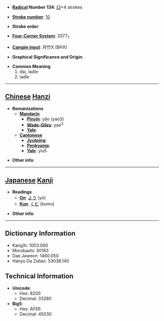 * '''[[Wiktionary:Chinese radical index| Radical]] Number 134''': [[Wiktionary:Chinese radical index 臼|臼]]+4 strokes

* '''[[Wiktionary:Chinese total strokes index|Stroke number]]''': [[Wiktionary:Chinese total strokes index 10|10]]

* '''Stroke order''': 

* '''[[Wiktionary:Chinese four corner index|Four-Corner System]]''': 2077<sub>7</sub>

* '''[[Wiktionary:Chinese Cangjie index|Cangjie input]]''': 月竹X (BHX)

* '''Graphical Significance and Origin''': 

* '''Common Meaning'''
*#dip, ladle
*# ladle


----

== [[Chinese]] [[Hanzi]] ==

* '''Romanizations'''
** '''[[Mandarin]]'''
*** '''[[Pinyin]]''': yǎo (yao3)
*** '''[[Wade-Giles]]''': yao<sup>3</sup>
*** '''[[Yale]]''': 
** '''[[Cantonese]]'''
*** '''[[Jyutping]]''':
*** '''[[Penkyamp]]''': 
*** '''[[Yale]]''': yiu5

* '''Other info''': 

----

== [[Japanese]] [[Kanji]] ==

* '''Readings'''
** '''[[On]]''': [[よう]] (yō)
** '''[[Kun]]''': [[くむ]] (kumu)

* '''Other info''':  

----

== Dictionary Information ==

* KangXi: 1003.090
* Morobashi: 30183
* Dae Jaweon: 1460.050
* Hanyu Da Zidian: 53038.140

== Technical Information ==

* '''Unicode''':
** Hex: 8200
** Decimal: 33280
* '''Big5''':
** Hex: AFE6
** Decimal: 45030